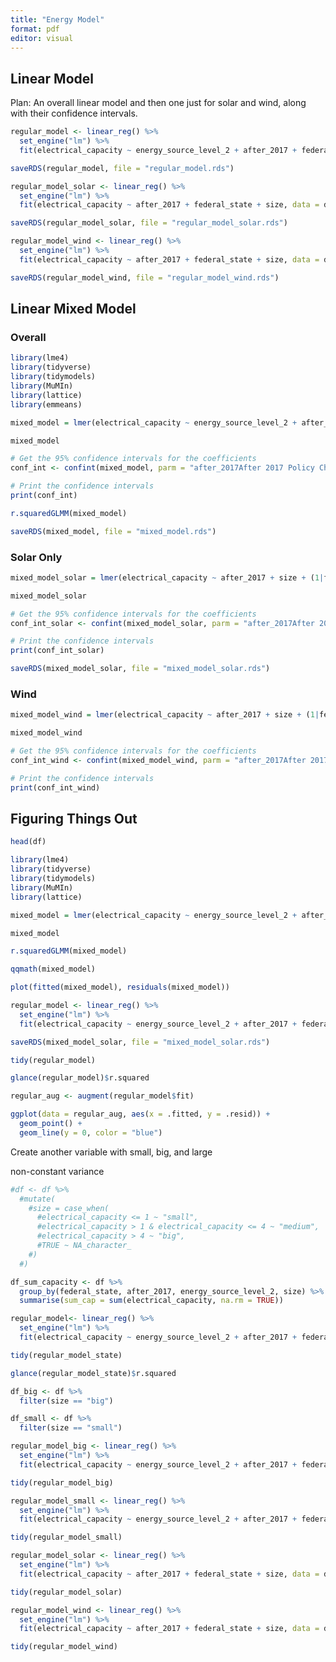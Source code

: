 ```yaml
---
title: "Energy Model"
format: pdf
editor: visual
---
```



## Linear Model

Plan: 
An overall linear model and then one just for solar and wind, along with their confidence intervals. 

```r
regular_model <- linear_reg() %>%
  set_engine("lm") %>%
  fit(electrical_capacity ~ energy_source_level_2 + after_2017 + federal_state + size, data = df)

saveRDS(regular_model, file = "regular_model.rds")
```


```r
regular_model_solar <- linear_reg() %>%
  set_engine("lm") %>%
  fit(electrical_capacity ~ after_2017 + federal_state + size, data = df_solar)

saveRDS(regular_model_solar, file = "regular_model_solar.rds")
```


```r
regular_model_wind <- linear_reg() %>%
  set_engine("lm") %>%
  fit(electrical_capacity ~ after_2017 + federal_state + size, data = df_wind)

saveRDS(regular_model_wind, file = "regular_model_wind.rds")
```


## Linear Mixed Model



### Overall

```r
library(lme4)
library(tidyverse)
library(tidymodels)
library(MuMIn)
library(lattice)
library(emmeans)

```

```r
mixed_model = lmer(electrical_capacity ~ energy_source_level_2 + after_2017 + size + (1|federal_state), data = df)
```

```r
mixed_model
```

```r
# Get the 95% confidence intervals for the coefficients
conf_int <- confint(mixed_model, parm = "after_2017After 2017 Policy Change", level = 0.95)

# Print the confidence intervals
print(conf_int)
```

```r
r.squaredGLMM(mixed_model)
```



```r
saveRDS(mixed_model, file = "mixed_model.rds")
```


### Solar Only

```r
mixed_model_solar = lmer(electrical_capacity ~ after_2017 + size + (1|federal_state), data = df_solar)
```

```r
mixed_model_solar
```

```r
# Get the 95% confidence intervals for the coefficients
conf_int_solar <- confint(mixed_model_solar, parm = "after_2017After 2017 Policy Change", level = 0.95)

# Print the confidence intervals
print(conf_int_solar)
```

```r
saveRDS(mixed_model_solar, file = "mixed_model_solar.rds")
```



### Wind


```r
mixed_model_wind = lmer(electrical_capacity ~ after_2017 + size + (1|federal_state), data = df_wind)
```

```r
mixed_model_wind
```


```r
# Get the 95% confidence intervals for the coefficients
conf_int_wind <- confint(mixed_model_wind, parm = "after_2017After 2017 Policy Change", level = 0.95)

# Print the confidence intervals
print(conf_int_wind)
```



## Figuring Things Out



```r
head(df)
```


```r
library(lme4)
library(tidyverse)
library(tidymodels)
library(MuMIn)
library(lattice)
```


```r
mixed_model = lmer(electrical_capacity ~ energy_source_level_2 + after_2017 +  size + voltage_level + (1|federal_state), data = df)
```

```r
mixed_model
```
```r
r.squaredGLMM(mixed_model)
```
```r
qqmath(mixed_model)
```


```r


plot(fitted(mixed_model), residuals(mixed_model))
```


```r
regular_model <- linear_reg() %>%
  set_engine("lm") %>%
  fit(electrical_capacity ~ energy_source_level_2 + after_2017 + federal_state + size + voltage_level, data = df)

saveRDS(mixed_model_solar, file = "mixed_model_solar.rds")

tidy(regular_model)
```
```r
glance(regular_model)$r.squared
```
```r
regular_aug <- augment(regular_model$fit)

ggplot(data = regular_aug, aes(x = .fitted, y = .resid)) + 
  geom_point() + 
  geom_line(y = 0, color = "blue")
```
Create another variable with small, big, and large

non-constant variance 



```r
#df <- df %>%
  #mutate(
    #size = case_when(
      #electrical_capacity <= 1 ~ "small", 
      #electrical_capacity > 1 & electrical_capacity <= 4 ~ "medium", 
      #electrical_capacity > 4 ~ "big", 
      #TRUE ~ NA_character_
    #)
  #)

```

```r
df_sum_capacity <- df %>%
  group_by(federal_state, after_2017, energy_source_level_2, size) %>%
  summarise(sum_cap = sum(electrical_capacity, na.rm = TRUE))
```

```r
regular_model<- linear_reg() %>%
  set_engine("lm") %>%
  fit(electrical_capacity ~ energy_source_level_2 + after_2017 + federal_state + size, data = df)
```

```r
tidy(regular_model_state)
```


```r
glance(regular_model_state)$r.squared
```
```r
df_big <- df %>%
  filter(size == "big")
```

```r
df_small <- df %>%
  filter(size == "small")
```


```r
regular_model_big <- linear_reg() %>%
  set_engine("lm") %>%
  fit(electrical_capacity ~ energy_source_level_2 + after_2017 + federal_state, data = df_big)
```

```r
tidy(regular_model_big)
```

```r
regular_model_small <- linear_reg() %>%
  set_engine("lm") %>%
  fit(electrical_capacity ~ energy_source_level_2 + after_2017 + federal_state, data = df_small)
```

```r
tidy(regular_model_small)
```

```r
regular_model_solar <- linear_reg() %>%
  set_engine("lm") %>%
  fit(electrical_capacity ~ after_2017 + federal_state + size, data = df_solar)
```

```r
tidy(regular_model_solar)
```


```r
regular_model_wind <- linear_reg() %>%
  set_engine("lm") %>%
  fit(electrical_capacity ~ after_2017 + federal_state + size, data = df_wind)
```

```r
tidy(regular_model_wind)
```

